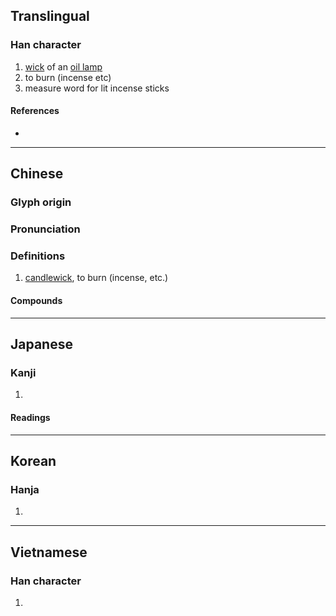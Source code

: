 {{character info/new}}
==Translingual==

===Han character===
{{Han char|rn=86|rad=火|as=05|sn=9|four=90814|canj=FYG|ids=⿰火主}}

# [[wick]] of an [[oil lamp]]
# to burn (incense etc)
# measure word for lit incense sticks

====References====
* {{Han ref|kx=0669.060|dkj=18965|dj=1078.100|hdz=32196.130|uh=70B7|ud=28855|bh=CFAE|bd=53166}}

----

==Chinese==
{{zh-forms}}

===Glyph origin===
{{Han etym}}

===Pronunciation===
{{zh-pron
|m=zhù
|c=zyu3
|mc=y
|oc=y
|cat=
}}

===Definitions===
{{zh-hanzi}}

# [[candlewick]], to burn (incense, etc.)
#: {{zh-x|一 炷 線香|to burn incense stick}}

====Compounds====
{{zh-der|一炷香|燈炷|炷香|蘭炷|艾炷|蕙炷}}

----

==Japanese==

===Kanji===
{{ja-kanji|grade=|rs=火05}}

# {{defn|lang=ja|sort=火05}}

====Readings====
{{ja-readings
|goon=す
|kanon=しゅ
|kun=た-く, とも-す, や-く}}

----

==Korean==

===Hanja===
{{ko-hanja|hangeul=주|eumhun=|rv=ju|mr=chu|y=cwu}}

# {{defn|lang=ko|sort=火05}}

----

==Vietnamese==

===Han character===
{{vi-hantu|[[chú]], [[chụ]]}}

# {{defn|vi}}

{{cln|vi|Han tu}}